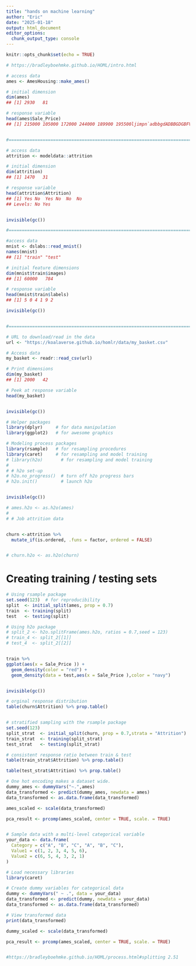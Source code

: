 ```yaml
---
title: "hands on machine learning"
author: "Eric"
date: "2025-01-18"
output: html_document
editor_options: 
  chunk_output_type: console
---
```


```r
knitr::opts_chunk$set(echo = TRUE)
```

```r

# https://bradleyboehmke.github.io/HOML/intro.html

# access data
ames <- AmesHousing::make_ames()

# initial dimension
dim(ames)
## [1] 2930   81

# response variable
head(ames$Sale_Price)
## [1] 215000 105000 172000 244000 189900 195500ljimpn`adbbgdADBBGDGBFVADCRA  q2dtnhyudA1DGBVIKBGFVAZDGFFVTAEDCRADCTFVRFR5DAQ2B B*]/54  


#===============================================================================

# access data
attrition <- modeldata::attrition

# initial dimension
dim(attrition)
## [1] 1470   31

# response variable
head(attrition$Attrition)
## [1] Yes No  Yes No  No  No 
## Levels: No Yes


invisible(gc())

#===============================================================================

#access data
mnist <- dslabs::read_mnist()
names(mnist)
## [1] "train" "test"

# initial feature dimensions
dim(mnist$train$images)
## [1] 60000   784

# response variable
head(mnist$train$labels)
## [1] 5 0 4 1 9 2

invisible(gc())


#===============================================================================

# URL to download/read in the data
url <- "https://koalaverse.github.io/homlr/data/my_basket.csv"

# Access data
my_basket <- readr::read_csv(url)

# Print dimensions
dim(my_basket)
## [1] 2000   42

# Peek at response variable
head(my_basket)


invisible(gc())
```

```r

# Helper packages
library(dplyr)     # for data manipulation
library(ggplot2)   # for awesome graphics

# Modeling process packages
library(rsample)   # for resampling procedures
library(caret)     # for resampling and model training
# library(h2o)       # for resampling and model training
# 
# # h2o set-up 
# h2o.no_progress()  # turn off h2o progress bars
# h2o.init()         # launch h2o


invisible(gc())

```


<!-- # Coverting to an H2o object -->
```r

# ames.h2o <- as.h2o(ames)
# 
# # Job attrition data


churn <-attrition %>%
  mutate_if(is.ordered, .funs = factor, ordered = FALSE)


# churn.h2o <- as.h2o(churn)

```


# Creating training / testing sets

```r

# Using rsample package
set.seed(123)  # for reproducibility
split  <- initial_split(ames, prop = 0.7)
train  <- training(split)
test   <- testing(split)

# Using h2o package
# split_2 <- h2o.splitFrame(ames.h2o, ratios = 0.7,seed = 123)
# train_4 <- split_2[[1]]
# test_4  <- split_2[[2]]


train %>% 
ggplot(aes(x = Sale_Price )) +
  geom_density(color = "red") +
  geom_density(data = test,aes(x = Sale_Price ),color = "navy") 


invisible(gc())

```


```r

# orginal response distribution
table(churn$Attrition) %>% prop.table()


# stratified sampling with the rsample package
set.seed(123)
split_strat  <- initial_split(churn, prop = 0.7,strata = "Attrition")
train_strat  <- training(split_strat)
test_strat   <- testing(split_strat)

# consistent response ratio between train & test
table(train_strat$Attrition) %>% prop.table()

table(test_strat$Attrition) %>% prop.table()


```


```r

# One hot encoding makes a dataset wide.
dummy_ames <- dummyVars("~.",ames)
data_transformed <- predict(dummy_ames, newdata = ames) 
data_transformed <- as.data.frame(data_transformed)

ames_scaled <- scale(data_transformed)

pca_result <- prcomp(ames_scaled, center = TRUE, scale. = TRUE)


# Sample data with a multi-level categorical variable
your_data <- data.frame(
  Category = c("A", "B", "C", "A", "B", "C"),
  Value1 = c(1, 2, 3, 4, 5, 6),
  Value2 = c(6, 5, 4, 3, 2, 1)
)

# Load necessary libraries
library(caret)

# Create dummy variables for categorical data
dummy <- dummyVars(" ~ .", data = your_data)
data_transformed <- predict(dummy, newdata = your_data)
data_transformed <- as.data.frame(data_transformed)

# View transformed data
print(data_transformed)

dummy_scaled <- scale(data_transformed)

pca_result <- prcomp(ames_scaled, center = TRUE, scale. = TRUE)


#https://bradleyboehmke.github.io/HOML/process.html#splitting 2.51


```


